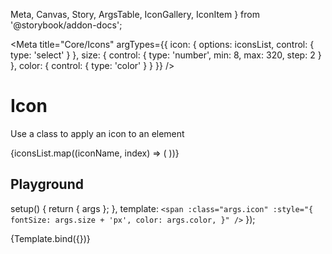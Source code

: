   Meta,
  Canvas,
  Story,
  ArgsTable,
  IconGallery,
  IconItem
} from '@storybook/addon-docs';


<Meta
  title="Core/Icons"
  argTypes={{
    icon: {
      options: iconsList,
      control: { type: 'select' }
    },
    size: {
      control: { type: 'number', min: 8, max: 320, step: 2 }
    },
    color: {
      control: { type: 'color' }
    }
  }}
/>

# Icon

Use a class to apply an icon to an element

<IconGallery>
  {iconsList.map((iconName, index) => (
    <IconItem key={iconName} name={iconName}>
      <span
        class={iconName}
        style={{ fontSize: '32px', color: 'var(--color-primary-black)' }}
      />
    </IconItem>
  ))}
</IconGallery>

## Playground

  setup() {
    return { args };
  },
  template: `
    <span
      :class="args.icon"
      :style="{
        fontSize: args.size + 'px',
        color: args.color,
      }"
    />
  `
});

<Canvas>
  <Story
    name="Playground"
    args={{
      icon: 'q-icon-bell',
      size: '56',
      color: '#1d1c1a'
    }}
  >
    {Template.bind({})}
  </Story>
</Canvas>

<ArgsTable story="Playground" />
